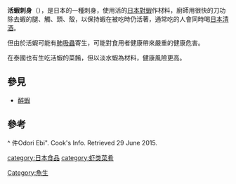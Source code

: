 '''活蝦刺身'''（{{lang-ja|踊り海老{{lang|en|/}}躍り海老}}），是日本的一種刺身，使用活的[[日本對蝦|日本對蝦]]作材料，廚師用很快的刀功除去蝦的腿、觸、頭、殼，以保持蝦在被吃時仍活著，通常吃的人會同時喝[[日本清酒|日本清酒]]。

但由於活蝦可能有[[肺吸蟲|肺吸蟲]]寄生，可能對食用者健康帶來嚴重的健康危害。

在泰國也有生吃活蝦的菜餚，但以淡水蝦為材料，健康風險更高。

== 參見 ==
* [[醉蝦|醉蝦]]

==參考==
^ 件Odori Ebi". Cook's Info. Retrieved 29 June 2015.

[[category:日本食品|category:日本食品]]
[[Category:魚生|Category:魚生]]
[[category:虾类菜肴|category:虾类菜肴]]